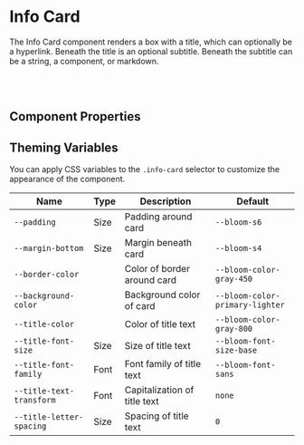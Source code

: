 
<Meta of={InfoCardStories} />

# Info Card

The Info Card component renders a box with a title, which can optionally be a hyperlink. Beneath the title is an optional subtitle. Beneath the subtitle can be a string, a component, or markdown.

<Canvas of={InfoCardStories.Default} />

<br />

<br />

## Component Properties

<ArgTypes of={InfoCard} />

## Theming Variables

You can apply CSS variables to the `.info-card` selector to customize the appearance of the component.

| Name                        | Type                                                | Description                                                            | Default                                                   |
| --------------------------- | --------------------------------------------------- | ---------------------------------------------------------------------- | --------------------------------------------------------- |
| `--padding`                 | Size                                                | Padding around card                                                    | `--bloom-s6`                                              |
| `--margin-bottom`           | Size                                                | Margin beneath card                                                    | `--bloom-s4`                                              |
| `--border-color`            | <Swatch colorVar="--bloom-color-gray-450" />        | Color of border around card                                            | `--bloom-color-gray-450`                                  |
| `--background-color`        | <Swatch colorVar="--bloom-color-primary-lighter" />  | Background color of card                                               | `--bloom-color-primary-lighter`                           |
| `--title-color`             | <Swatch colorVar="--bloom-color-gray-800" />        | Color of title text                                                    | `--bloom-color-gray-800`                                  |
| `--title-font-size`         | Size                                                | Size of title text                                                     | `--bloom-font-size-base`                                  |
| `--title-font-family`       | Font                                                | Font family of title text                                              | `--bloom-font-sans`                                       |
| `--title-text-transform`    | Font                                                | Capitalization of title text                                           | `none`                                                    |
| `--title-letter-spacing`    | Size                                                | Spacing of title text                                                  | `0`                                                       |
